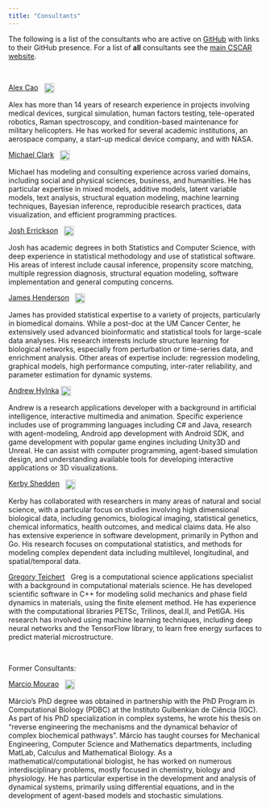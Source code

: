 ```yaml
---
title: "Consultants"
---
```


The following is a list of the consultants who are active on [GitHub](https://github.com/CSCAR) with links to their GitHub presence.  For a list of **all** consultants see the [main CSCAR website](http://cscar.research.umich.edu/about/).

<br>

[Alex Cao](https://github.com/caocscar) &nbsp; <img style='vertical-align:middle; width: 20px' src='https://avatars0.githubusercontent.com/u/14318360?v=3&s=400' > 

Alex has more than 14 years of research experience in projects involving medical devices, surgical simulation, human factors testing, tele-operated robotics, Raman spectroscopy, and condition-based maintenance for military helicopters. He has worked for several academic institutions, an aerospace company, a start-up medical device company, and with NASA.
<br>

[Michael Clark](https://github.com/m-clark) &nbsp; <img style='vertical-align:middle; width: 20px' src='https://avatars2.githubusercontent.com/u/4720569?v=3&s=400' >

Michael has modeling and consulting experience across varied domains, including social and physical sciences, business, and humanities. He has particular expertise in mixed models, additive models, latent variable models, text analysis, structural equation modeling, machine learning techniques, Bayesian inference, reproducible research practices, data visualization, and efficient programming practices.
<br>

[Josh Errickson](https://github.com/josherrickson) &nbsp; <img style='vertical-align:middle; width: 20px' src='https://avatars3.githubusercontent.com/u/1674171?v=3&s=400' >

Josh has academic degrees in both Statistics and Computer Science, with deep experience in statistical methodology and use of statistical software. His areas of interest include causal inference, propensity score matching, multiple regression diagnosis, structural equation modeling, software implementation and general computing concerns.
<br>

[James Henderson](https://github.com/jbhender) &nbsp; <img style='vertical-align:middle; width: 20px' src='https://avatars2.githubusercontent.com/u/14826537?v=3&s=400' >

James has provided statistical expertise to a variety of projects, particularly in biomedical domains. While a post-doc at the UM Cancer Center, he extensively used advanced bioinformatic and statistical tools for large-scale data analyses.  His research interests include structure learning for biological networks, especially from perturbation or time-series data, and enrichment analysis.  Other areas of expertise include: regression modeling, graphical models, high performance computing, inter-rater reliability, and parameter estimation for dynamic systems.
<br>

[Andrew Hylnka](https://github.com/hlynka-a) <img style='vertical-align:middle; width: 20px' src='https://avatars3.githubusercontent.com/u/1075461?s=400&v=4' >

Andrew is a research applications developer with a background in artificial intelligence, interactive multimedia and animation. Specific experience includes use of programming languages including C# and Java, research with agent-modeling, Android app development with Android SDK, and game development with popular game engines including Unity3D and Unreal. He can assist with computer programming, agent-based simulation design, and understanding available tools for developing interactive applications or 3D visualizations.


[Kerby Shedden](https://github.com/kshedden) &nbsp; <img style='vertical-align:middle; width: 20px' src='https://avatars0.githubusercontent.com/u/2666691?v=3&s=400' >

Kerby has collaborated with researchers in many areas of natural and social science, with a particular focus on studies involving high dimensional biological data, including genomics, biological imaging, statistical genetics, chemical informatics, health outcomes, and medical claims data. He also has extensive experience in software development, primarily in Python and Go.  His research focuses on computational statistics, and methods for modeling complex dependent data including multilevel, longitudinal, and spatial/temporal data.

[Gregory Teichert]() &nbsp; Greg is a computational science applications specialist with a background in computational materials science. He has developed scientific software in C++ for modeling solid mechanics and phase field dynamics in materials, using the finite element method. He has experience with the computational libraries PETSc, Trilinos, deal.II, and PetIGA. His research has involved using machine learning techniques, including deep neural networks and the TensorFlow library, to learn free energy surfaces to predict material microstructure.


<br>

Former Consultants:

[Marcio Mourao](https://github.com/marcio-mourao) &nbsp; <img style='vertical-align:middle; width: 20px' src='https://avatars2.githubusercontent.com/u/20603743?v=3&s=400' >  

Márcio’s PhD degree was obtained in partnership with the PhD Program in Computational Biology (PDBC) at the Instituto Gulbenkian de Ciência (IGC).  As part of his PhD specialization in complex systems, he wrote his thesis on “reverse engineering the mechanisms and the dynamical behavior of complex biochemical pathways”. Márcio has taught courses for Mechanical Engineering, Computer Science and Mathematics departments, including MatLab, Calculus and Mathematical Biology. As a mathematical/computational biologist, he has worked on numerous interdisciplinary problems, mostly focused in chemistry, biology and physiology. He has particular expertise in the development and analysis of dynamical systems, primarily using differential equations, and in the development of agent-based models and stochastic simulations.
<br>